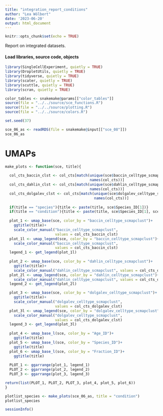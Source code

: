 ```yaml
---
title: "integration_report_conditions"
author: "Lea Wölbert"
date: '2023-06-20'
output: html_document
---
```


```r
knitr::opts_chunk$set(echo = TRUE)
```

Report on integrated datasets.

#### Load libraries, source code, objects

```r
library(SingleCellExperiment, quietly = TRUE) 
library(DropletUtils, quietly = TRUE) 
library(tidyverse, quietly = TRUE) 
library(scater, quietly = TRUE) 
library(scuttle, quietly = TRUE) 
library(scran, quietly = TRUE) 

color_tables <- snakemake@params[["color_tables"]]
source(file = "../../source/sce_functions.R")
source(file = "../../source/plotting.R")
source(file = "../../source/colors.R")

set.seed(37)
```

```r
sce_06_as <- readRDS(file = snakemake@input[["sce_08"]])
sce_06_as
```

# UMAPs

```r

make_plots <- function(sce, title){
  
  col_cts_baccin_clst <- col_cts[match(unique(sce$baccin_celltype_scmapclust),
                                       names(col_cts))]
  col_cts_dahlin_clst <- col_cts[match(unique(sce$dahlin_celltype_scmapclust), 
                                       names(col_cts))]
  col_cts_dolgalev_clst <- col_cts[match(unique(sce$dolgalev_celltype_scmapclust),
                                         names(col_cts))]
  
  if(title == "species"){title <- paste(title, sce$Species_ID[1])}
  if(title == "condition"){title <- paste(title, sce$Species_ID[1], sce$Age_ID[1])}
  
  plot_1 <- umap_base(sce, color_by = "baccin_celltype_scmapclust")+ 
    ggtitle(title)+
    scale_color_manual("baccin_celltype_scmapclust",
                       values = col_cts_baccin_clst)
  plot_1l <- umap_legend(sce, color_by = "baccin_celltype_scmapclust")+
    scale_color_manual("baccin_celltype_scmapclust", 
                       values = col_cts_baccin_clst)
  legend_1 <- get_legend(plot_1l)
  
  plot_2 <- umap_base(sce, color_by = "dahlin_celltype_scmapclust")+ 
    ggtitle(title)+
    scale_color_manual("dahlin_celltype_scmapclust", values = col_cts_dahlin_clst)
  plot_2l <- umap_legend(sce, color_by = "dahlin_celltype_scmapclust")+
    scale_color_manual("dahlin_celltype_scmapclust", values = col_cts_dahlin_clst)
  legend_2 <- get_legend(plot_2l)

  plot_3 <- umap_base(sce, color_by = "dolgalev_celltype_scmapclust")+ 
    ggtitle(title)+
    scale_color_manual("dolgalev_celltype_scmapclust", 
                       values = col_cts_dolgalev_clst)
  plot_3l <- umap_legend(sce, color_by = "dolgalev_celltype_scmapclust")+
    scale_color_manual("dolgalev_celltype_scmapclust", 
                       values = col_cts_dolgalev_clst)
  legend_3 <- get_legend(plot_3l)
  
  plot_4 <- umap_base_l(sce, color_by = "Age_ID")+ 
    ggtitle(title)
  plot_5 <- umap_base_l(sce, color_by = "Species_ID")+ 
    ggtitle(title)
  plot_6 <- umap_base_l(sce, color_by = "Fraction_ID")+ 
    ggtitle(title)
  
  PLOT_1 <- ggarrange(plot_1, legend_1)
  PLOT_2 <- ggarrange(plot_2, legend_2)
  PLOT_3 <- ggarrange(plot_3, legend_3)

return(list(PLOT_1, PLOT_2, PLOT_3, plot_4, plot_5, plot_6))
}

```

```r
plotlist_species <- make_plots(sce_06_as, title = "condition")
plotlist_species
```

```r
sessionInfo()
```